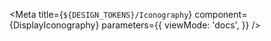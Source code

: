 
<Meta
    title={`${DESIGN_TOKENS}/Iconography`}
    component={DisplayIconography}
    parameters={{
        viewMode: 'docs',
    }}
/>

<Story name="Iconography">
  <DisplayIconography />
</Story>

